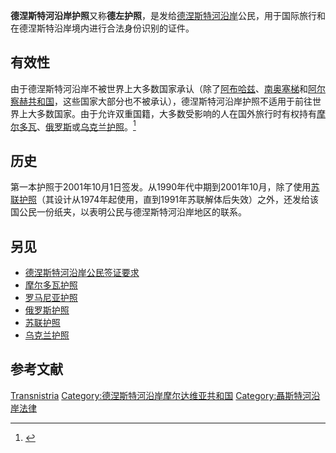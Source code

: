 {{Infobox Identity document
| document_name= 德涅斯特河沿岸摩尔达维亚共和国护照
| image= Passport of Transnistria.jpg
| image_caption= 现在的德涅斯特河沿岸护照的封面。
| date_first_issued= 
| using_jurisdiction  = {{flag|Transnistria}}
| valid_jurisdictions = 
| document_type= [[护照|护照]]
| purpose= 身份证明
| eligibility= 德涅斯特河沿岸公民
| expiration= 
}}

'''德涅斯特河沿岸护照'''又称'''德左护照'''，是发给[[德涅斯特河沿岸|德涅斯特河沿岸]]公民，用于国际旅行和在德涅斯特沿岸境内进行合法身份识别的证件。

== 有效性 ==
由于德涅斯特河沿岸不被世界上大多数国家承认（除了[[阿布哈兹|阿布哈兹]]、[[南奥塞梯|南奥塞梯]]和[[阿尔察赫共和国|阿尔察赫共和国]]，这些国家大部分也不被承认），德涅斯特河沿岸护照不适用于前往世界上大多数国家。由于允许双重国籍，大多数受影响的人在国外旅行时有权持有[[摩尔多瓦护照|摩尔多瓦]]、[[俄罗斯护照|俄罗斯]]或[[乌克兰护照|乌克兰护照]]。<ref>{{cite journal|last=Munteanu|first=Angela|author2=Igor Munteanu|date=May 2007|title=Transnistria: a paradise for vested interests boeckler.de [PDF]|journal=SEER-South-East Europe Review for Labour|publisher=CEEOL|issue=May|pages=58|url=http://www.boeckler.de/pdf/seer_2007_4_munteanu.pdf|accessdate=2010-02-17|archive-date=2011-07-18|archive-url=https://web.archive.org/web/20110718203944/http://www.boeckler.de/pdf/seer_2007_4_munteanu.pdf|dead-url=no}}</ref>

== 历史 ==
第一本护照于2001年10月1日签发。从1990年代中期到2001年10月，除了使用[[苏联护照|苏联护照]]（其设计从1974年起使用，直到1991年苏联解体后失效）之外，还发给该国公民一份纸夹，以表明公民与德涅斯特河沿岸地区的联系。

==另见==

* [[德涅斯特河沿岸公民签证要求|德涅斯特河沿岸公民签证要求]]
* [[摩尔多瓦护照|摩尔多瓦护照]]
* [[罗马尼亚护照|罗马尼亚护照]]
* [[俄罗斯护照|俄罗斯护照]]
* [[苏联护照|苏联护照]]
* [[乌克兰护照|乌克兰护照]]

==参考文献==
{{reflist}}{{transnistria-stub}}{{passport-stub}}{{Passports}}

[[Category:各國護照|Transnistria]]
[[Category:德涅斯特河沿岸摩尔达维亚共和国|Category:德涅斯特河沿岸摩尔达维亚共和国]]
[[Category:聶斯特河沿岸法律|Category:聶斯特河沿岸法律]]